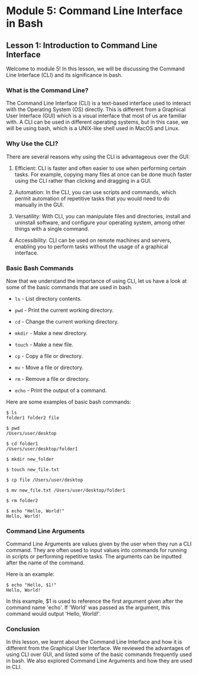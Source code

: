 # Module 5: Command Line Interface in Bash

## Lesson 1: Introduction to Command Line Interface

Welcome to module 5! In this lesson, we will be discussing the Command Line Interface (CLI) and its significance in bash.

### What is the Command Line?

The Command Line Interface (CLI) is a text-based interface used to interact with the Operating System (OS) directly. This is different from a Graphical User Interface (GUI) which is a visual interface that most of us are familiar with. A CLI can be used in different operating systems, but in this case, we will be using bash, which is a UNIX-like shell used in MacOS and Linux.

### Why Use the CLI?

There are several reasons why using the CLI is advantageous over the GUI:

1. Efficient: CLI is faster and often easier to use when performing certain tasks. For example, copying many files at once can be done much faster using the CLI rather than clicking and dragging in a GUI.

2. Automation: In the CLI, you can use scripts and commands, which permit automation of repetitive tasks that you would need to do manually in the GUI.

3. Versatility: With CLI, you can manipulate files and directories, install and uninstall software, and configure your operating system, among other things with a single command.

4. Accessibility: CLI can be used on remote machines and servers, enabling you to perform tasks without the usage of a graphical interface.

### Basic Bash Commands

Now that we understand the importance of using CLI, let us have a look at some of the basic commands that are used in bash.

- `ls` - List directory contents.

- `pwd` - Print the current working directory.

- `cd` - Change the current working directory.

- `mkdir` - Make a new directory.

- `touch` - Make a new file.

- `cp` - Copy a file or directory.

- `mv` - Move a file or directory.

- `rm` - Remove a file or directory.

- `echo` - Print the output of a command.

Here are some examples of basic bash commands:

```
$ ls
folder1 folder2 file

$ pwd
/Users/user/desktop

$ cd folder1
/Users/user/desktop/folder1

$ mkdir new_folder

$ touch new_file.txt

$ cp file /Users/user/desktop

$ mv new_file.txt /Users/user/desktop/folder1

$ rm folder2

$ echo "Hello, World!"
Hello, World!
```

### Command Line Arguments

Command Line Arguments are values given by the user when they run a CLI command. They are often used to input values into commands for running in scripts or performing repetitive tasks. The arguments can be inputted after the name of the command.

Here is an example:

```
$ echo "Hello, $1!"
Hello, World!
```

In this example, $1 is used to reference the first argument given after the command name 'echo'. If 'World' was passed as the argument, this command would output 'Hello, World!'.

### Conclusion

In this lesson, we learnt about the Command Line Interface and how it is different from the Graphical User Interface. We reviewed the advantages of using CLI over GUI, and listed some of the basic commands frequently used in bash. We also explored Command Line Arguments and how they are used in CLI.